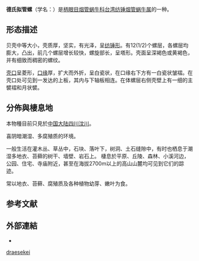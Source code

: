 {{Speciesbox
 | taxon = Hemiphaedusa draesekei
 | authority = (Blume, 1925)
 | synonyms_ref = {{r|shell_6051|zgdwz}}
 | synonyms =
* ''Phaedusa (Symprosphyma) draesekei'' {{r|shell_6051|zgdwz}}
}}

'''德氏拟管螺'''（学名：''{{lang|la|Hemiphaedusa draesekei}}''）是[[柄眼目|柄眼目]][[烟管蜗牛科|烟管蜗牛科]][[台湾纺锤烟管蜗牛属|台湾纺锤烟管蜗牛属]]的一种{{r|shell_6051|zgdwz}}。

==形态描述==
贝壳中等大小，壳质厚，坚实，有光泽，呈[[纺锤形|纺锤形]]{{r|zgdwz}}。有12(1/2)个螺层，各螺层均膨大，凸出，前几个螺层增长较快，螺旋部长，呈塔形{{r|zgdwz}}。壳面呈深褐色或黄褐色，并有细致而稠密的螺纹{{r|zgdwz}}。

[[壳口|壳口]]呈菱形，[[口缘|口缘]]厚，扩大而外折，呈白瓷状，在口缘右下方有一白瓷状皱褶{{r|zgdwz}}。在壳口处可见到一发达的上板，其内与下轴板相连{{r|zgdwz}}。在体螺层右侧壳壁上有一细的主襞褶和月状襞{{r|zgdwz}}。

==分佈與棲息地==
本物種目前只見於[[中国大陆|中国大陆]][[四川|四川]][[汶川|汶川]]{{r|shell_6051|zgdwz}}。

喜阴暗潮湿、多腐殖质的环境{{r|shell_6051|zgdwz}}。

一般生活在灌木丛、草丛中，石块、落叶下，树洞、土石缝隙中，有时也栖息于潮湿多地衣、苔藓的树干、墙壁、岩石上{{r|shell_6051|zgdwz}}。
棲息於平原、丘陵、森林、小溪河边，公园、住宅、寺庙附近，甚至在海拔2700m以上的高山山麓均可见到它们的踪迹{{r|shell_6051|zgdwz}}。

常以地衣、苔藓、腐殖质及各种植物幼芽、嫩叶为食{{r|shell_6051|zgdwz}}。

==参考文献==
{{reflist|refs=
<ref name="shell_6051">{{cite web
 |url=http://shell.sinica.edu.tw/chinese/shellbase_detail.php?science_no=6051
 |title=国际贝库：德氏拟管螺
 |publisher=台湾贝类资料库
 |access-date=2009-08-11
 |language=zh-hant
 |archive-date=2016-03-04
 |archive-url=https://web.archive.org/web/20160304131247/http://shell.sinica.edu.tw/chinese/shellbase_detail.php?science_no=6051
 |dead-url=no
 }}</ref>
<ref name="zgdwz">{{shelldoc/陳德牛&張國慶1999
 |chapter-url=http://www.lifescience.com.cn/info/101698
 |chapter=德氏拟管螺 Hemiphaedusa draesekei Blume
 |access-date=2018-07-16 }}</ref>
}}

==外部連結==
{{commonscat|Hemiphaedusa draesekei}}
*{{Wikispecies-inline|Hemiphaedusa draesekei}}
{{Taxonbar}}
[[Category:台湾纺锤烟管蜗牛属|draesekei]]
{{Mollusc-stub}}